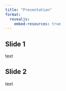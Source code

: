```yaml
---
title: "Presentation"
format:
  revealjs:
    embed-resources: true
---
```


## Slide 1

text

## Slide 2

text